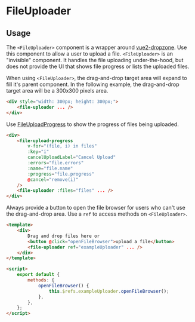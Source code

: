 

<Meta of={FileUploaderStories} />

# FileUploader

## Usage

The `<FileUploader>` component is a wrapper around [vue2-dropzone](https://www.npmjs.com/package/vue2-dropzone). Use this component to allow a user to upload a file. `<FileUploader>` is an "invisible" component. It handles the file uploading under-the-hood, but does not provide the UI that shows file progress or lists the uploaded files.

When using `<FileUploader>`, the drag-and-drop target area will expand to fill it's parent component. In the following example, the drag-and-drop target area will be a 300x300 pixels area.

```html
<div style="width: 300px; height: 300px;">
	<file-uploader ... />
</div>
```

Use [FileUploadProgress](#/component/FileUploadProgress) to show the progress of files being uploaded.

```html
<div>
	<file-upload-progress
		v-for="(file, i) in files"
		:key="i"
		cancelUploadLabel="Cancel Upload"
		:errors="file.errors"
		:name="file.name"
		:progress="file.progress"
		@cancel="remove(i)"
	/>
	<file-uploader :files="files" ... />
</div>
```

Always provide a button to open the file browser for users who can't use the drag-and-drop area. Use a `ref` to access methods on `<FileUploader>`.

```html
<template>
	<div>
		Drag and drop files here or
		<button @click="openFileBrowser">upload a file</button>
		<file-uploader ref="exampleUploader" ... />
	</div>
</template>

<script>
	export default {
		methods: {
			openFileBrowser() {
				this.$refs.exampleUploader.openFileBrowser();
			},
		},
	};
</script>
```

<Primary />
<ArgTypes />

